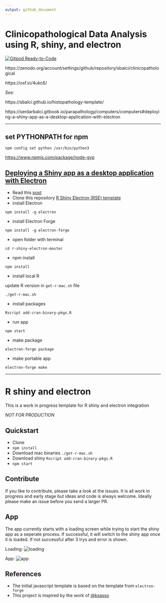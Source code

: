 ```yaml
---
output: github_document
---
```





# Clinicopathological Data Analysis using R, shiny, and electron

<!-- badges: start -->
[![Gitpod Ready-to-Code](https://img.shields.io/badge/Gitpod-Ready--to--Code-blue?logo=gitpod)](https://gitpod.io/#https://github.com/sbalci/clinicopathological) 
<!-- badges: end -->


https://zenodo.org/account/settings/github/repository/sbalci/clinicopathological

https://osf.io/4ukc6/



*See: *


https://sbalci.github.io/histopathology-template/


https://serdarbalci.gitbook.io/parapathology/computers/computers#deploying-a-shiny-app-as-a-desktop-application-with-electron




---



## set PYTHONPATH for npm

```text
npm config set python /usr/bin/python3
```

[https://www.npmjs.com/package/node-gyp](https://www.npmjs.com/package/node-gyp)

## [Deploying a Shiny app as a desktop application with Electron](https://www.travishinkelman.com/post/deploy-shiny-electron/)

* Read this [post](https://www.travishinkelman.com/post/deploy-shiny-electron/)
* Clone this repository [R Shiny Electron \(RSE\) template](https://github.com/dirkschumacher/r-shiny-electron)
* install Electron

```text
npm install -g electron
```

* install Electron Forge

```text
npm install -g electron-forge
```

* open folder with terminal

```text
cd r-shiny-electron-master
```

* npm install

```text
npm install
```

* install local R

update R version in `get-r-mac.sh` file

```text
./get-r-mac.sh
```

* install packages

```text
Rscript add-cran-binary-pkgs.R
```

* run app

```text
npm start
```

* make package

```text
electron-forge package
```

* make portable app

```text
electron-forge make
```








---



# R shiny and electron

This is a work in progress template for R shiny and electron integration

_NOT FOR PRODUCTION_

## Quickstart

* Clone
* `npm install`
* Download mac binaries `./get-r-mac.sh`
* Download shiny `Rscript add-cran-binary-pkgs.R`
* `npm start`

## Contribute

If you like to contribute, please take a look at the issues. It is all work in progress and early stage but ideas and code is always welcome. Ideally please make an issue before you send a larger PR.

## App

The app currently starts with a loading screen while trying to start the shiny app as a seperate process. If successful, it will switch to the shiny app once it is loaded. If not successful after 3 trys and error is shown.

Loading:
![loading](docs/screenshot-loading.png)

App:
![app](docs/screenshot-app.png)


## References

* The initial javascript template is based on the template from `electron-forge`
* This project is inspired by the work of [@ksasso](https://github.com/ksasso/useR_electron_meet_shiny)
